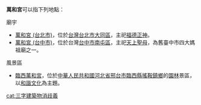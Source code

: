 '''萬和宮'''可以指下列地點：

;廟宇
* [[萬和宮_(台北市)|萬和宮 (台北市)]]，位於[[台灣|台灣]][[台北市|台北市]][[大同區_(臺灣)|大同區]]，主祀[[福德正神|福德正神]]。
* [[萬和宮_(台中市)|萬和宮 (台中市)]]，位於台灣[[台中市|台中市]][[南屯區|南屯區]]，主祀[[天上聖母|天上聖母]]，為舊臺中市四大媽祖廟之一。

;風景區
* [[臨西萬和宮|臨西萬和宮]]，位於[[中華人民共和國|中華人民共和國]][[河北省|河北省]][[邢台市|邢台市]][[臨西縣|臨西縣]][[搖鞍鎮鄉|搖鞍鎮鄉]]的[[園林|園林]]景區，以[[和諧文化|和諧文化]]為主題。

{{Disambig}}

[[cat:三字建築物消歧義|cat:三字建築物消歧義]]